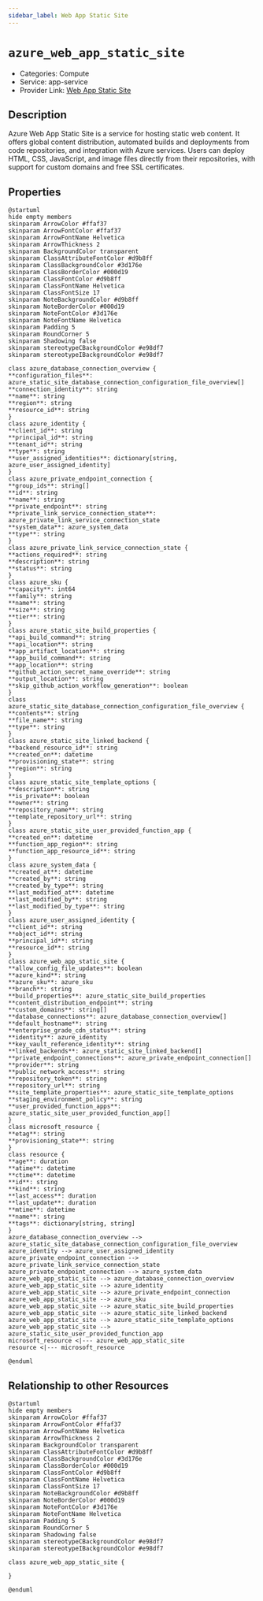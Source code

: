 ```yaml
---
sidebar_label: Web App Static Site
---
```


# `azure_web_app_static_site`

- Categories: Compute
- Service: app-service
- Provider Link: [Web App Static Site](https://learn.microsoft.com/en-us/azure/static-web-apps/)

## Description
Azure Web App Static Site is a service for hosting static web content. It offers global content distribution, automated builds and deployments from code repositories, and integration with Azure services. Users can deploy HTML, CSS, JavaScript, and image files directly from their repositories, with support for custom domains and free SSL certificates.

## Properties
<ZoomPanPinch>

```kroki imgType="plantuml" imgAlt="Diagram of Web App Static Site data model"
@startuml
hide empty members
skinparam ArrowColor #ffaf37
skinparam ArrowFontColor #ffaf37
skinparam ArrowFontName Helvetica
skinparam ArrowThickness 2
skinparam BackgroundColor transparent
skinparam ClassAttributeFontColor #d9b8ff
skinparam ClassBackgroundColor #3d176e
skinparam ClassBorderColor #000d19
skinparam ClassFontColor #d9b8ff
skinparam ClassFontName Helvetica
skinparam ClassFontSize 17
skinparam NoteBackgroundColor #d9b8ff
skinparam NoteBorderColor #000d19
skinparam NoteFontColor #3d176e
skinparam NoteFontName Helvetica
skinparam Padding 5
skinparam RoundCorner 5
skinparam Shadowing false
skinparam stereotypeCBackgroundColor #e98df7
skinparam stereotypeIBackgroundColor #e98df7

class azure_database_connection_overview {
**configuration_files**: azure_static_site_database_connection_configuration_file_overview[]
**connection_identity**: string
**name**: string
**region**: string
**resource_id**: string
}
class azure_identity {
**client_id**: string
**principal_id**: string
**tenant_id**: string
**type**: string
**user_assigned_identities**: dictionary[string, azure_user_assigned_identity]
}
class azure_private_endpoint_connection {
**group_ids**: string[]
**id**: string
**name**: string
**private_endpoint**: string
**private_link_service_connection_state**: azure_private_link_service_connection_state
**system_data**: azure_system_data
**type**: string
}
class azure_private_link_service_connection_state {
**actions_required**: string
**description**: string
**status**: string
}
class azure_sku {
**capacity**: int64
**family**: string
**name**: string
**size**: string
**tier**: string
}
class azure_static_site_build_properties {
**api_build_command**: string
**api_location**: string
**app_artifact_location**: string
**app_build_command**: string
**app_location**: string
**github_action_secret_name_override**: string
**output_location**: string
**skip_github_action_workflow_generation**: boolean
}
class azure_static_site_database_connection_configuration_file_overview {
**contents**: string
**file_name**: string
**type**: string
}
class azure_static_site_linked_backend {
**backend_resource_id**: string
**created_on**: datetime
**provisioning_state**: string
**region**: string
}
class azure_static_site_template_options {
**description**: string
**is_private**: boolean
**owner**: string
**repository_name**: string
**template_repository_url**: string
}
class azure_static_site_user_provided_function_app {
**created_on**: datetime
**function_app_region**: string
**function_app_resource_id**: string
}
class azure_system_data {
**created_at**: datetime
**created_by**: string
**created_by_type**: string
**last_modified_at**: datetime
**last_modified_by**: string
**last_modified_by_type**: string
}
class azure_user_assigned_identity {
**client_id**: string
**object_id**: string
**principal_id**: string
**resource_id**: string
}
class azure_web_app_static_site {
**allow_config_file_updates**: boolean
**azure_kind**: string
**azure_sku**: azure_sku
**branch**: string
**build_properties**: azure_static_site_build_properties
**content_distribution_endpoint**: string
**custom_domains**: string[]
**database_connections**: azure_database_connection_overview[]
**default_hostname**: string
**enterprise_grade_cdn_status**: string
**identity**: azure_identity
**key_vault_reference_identity**: string
**linked_backends**: azure_static_site_linked_backend[]
**private_endpoint_connections**: azure_private_endpoint_connection[]
**provider**: string
**public_network_access**: string
**repository_token**: string
**repository_url**: string
**site_template_properties**: azure_static_site_template_options
**staging_environment_policy**: string
**user_provided_function_apps**: azure_static_site_user_provided_function_app[]
}
class microsoft_resource {
**etag**: string
**provisioning_state**: string
}
class resource {
**age**: duration
**atime**: datetime
**ctime**: datetime
**id**: string
**kind**: string
**last_access**: duration
**last_update**: duration
**mtime**: datetime
**name**: string
**tags**: dictionary[string, string]
}
azure_database_connection_overview --> azure_static_site_database_connection_configuration_file_overview
azure_identity --> azure_user_assigned_identity
azure_private_endpoint_connection --> azure_private_link_service_connection_state
azure_private_endpoint_connection --> azure_system_data
azure_web_app_static_site --> azure_database_connection_overview
azure_web_app_static_site --> azure_identity
azure_web_app_static_site --> azure_private_endpoint_connection
azure_web_app_static_site --> azure_sku
azure_web_app_static_site --> azure_static_site_build_properties
azure_web_app_static_site --> azure_static_site_linked_backend
azure_web_app_static_site --> azure_static_site_template_options
azure_web_app_static_site --> azure_static_site_user_provided_function_app
microsoft_resource <|--- azure_web_app_static_site
resource <|--- microsoft_resource

@enduml
```

</ZoomPanPinch>


## Relationship to other Resources
<ZoomPanPinch>

```kroki imgType="plantuml" imgAlt="Diagram of Web App Static Site resource relationships"
@startuml
hide empty members
skinparam ArrowColor #ffaf37
skinparam ArrowFontColor #ffaf37
skinparam ArrowFontName Helvetica
skinparam ArrowThickness 2
skinparam BackgroundColor transparent
skinparam ClassAttributeFontColor #d9b8ff
skinparam ClassBackgroundColor #3d176e
skinparam ClassBorderColor #000d19
skinparam ClassFontColor #d9b8ff
skinparam ClassFontName Helvetica
skinparam ClassFontSize 17
skinparam NoteBackgroundColor #d9b8ff
skinparam NoteBorderColor #000d19
skinparam NoteFontColor #3d176e
skinparam NoteFontName Helvetica
skinparam Padding 5
skinparam RoundCorner 5
skinparam Shadowing false
skinparam stereotypeCBackgroundColor #e98df7
skinparam stereotypeIBackgroundColor #e98df7

class azure_web_app_static_site {

}

@enduml
```

</ZoomPanPinch>




